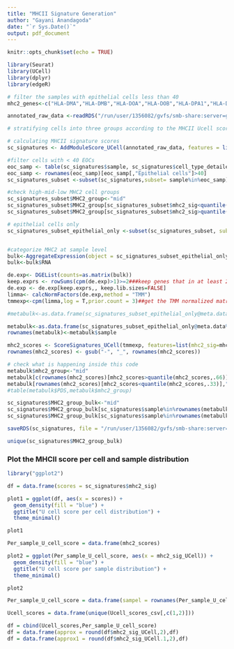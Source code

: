```yaml
---
title: "MHCII Signature Generation"
author: "Gayani Anandagoda"
date: "`r Sys.Date()`"
output: pdf_document
---
```


```r
knitr::opts_chunk$set(echo = TRUE)
```


```r
library(Seurat)
library(UCell)
library(dplyr)
library(edgeR)
```


```r
# filter the samples with epithelial cells less than 40
mhc2_genes<-c("HLA-DMA","HLA-DMB","HLA-DOA","HLA-DOB","HLA-DPA1","HLA-DPB1","HLA-DQA1","HLA-DQA2","HLA-DQB1","HLA-DRA","HLA-DRB1","HLA-DRB5","CD74")

annotated_raw_data <-readRDS("/run/user/1356082/gvfs/smb-share:server=group3.ad.helsinki.fi,share=h345/afarkkilab/Data/13_sciset/launonen_cancercell_allcells_allannot.RDS")

```


```r
# stratifying cells into three groups according to the MHCII Ucell scores

# calculating MHCII signature scores
sc_signatures <- AddModuleScore_UCell(annotated_raw_data, features = list(mhc2_sig=mhc2_genes), name = NULL,ncores = 10)

#filter cells with < 40 EOCs
eoc_samp <- table(sc_signatures$sample, sc_signatures$cell_type_detailed)
eoc_samp <- rownames(eoc_samp)[eoc_samp[,"Epithelial cells"]>40]
sc_signatures_subset <-subset(sc_signatures,subset= sample%in%eoc_samp)

#check high-mid-low MHC2 cell groups 
sc_signatures_subset$MHC2_group<-"mid"
sc_signatures_subset$MHC2_group[sc_signatures_subset$mhc2_sig<quantile(sc_signatures_subset$mhc2_sig,.33)]<-"low"
sc_signatures_subset$MHC2_group[sc_signatures_subset$mhc2_sig>quantile(sc_signatures_subset$mhc2_sig,.66)]<-"high"
```


```r
# epithelial cells only
sc_signatures_subset_epithelial_only <-subset(sc_signatures_subset, subset=cell_type_detailed=="Epithelial cells")


#categorize MHC2 at sample level
bulk<-AggregateExpression(object = sc_signatures_subset_epithelial_only, group.by = "sample",slot="counts")
bulk<-bulk$RNA

de.exp<- DGEList(counts=as.matrix(bulk))
keep.exprs <- rowSums(cpm(de.exp)>1)>=2###keep genes that in at least 2 samples  has cpm>1
de.exp <- de.exp[keep.exprs,, keep.lib.sizes=FALSE]
limma<- calcNormFactors(de.exp,method = "TMM")
tmmexp<-cpm(limma,log = T,prior.count = 3)##get the TMM normalized matrix (counts*1000000/(lib.size*norm.factors)),

```

```r
#metabulk<-as.data.frame(sc_signatures_subset_epithelial_only@meta.data%>%select(sample,patient,PDS,HRD)%>%group_by(sample,patient,PDS,HRD)%>%distinct())

metabulk<-as.data.frame(sc_signatures_subset_epithelial_only@meta.data%>%select(sample,patient)%>%group_by(sample,patient)%>%distinct())
rownames(metabulk)<-metabulk$sample

mhc2_scores <- ScoreSignatures_UCell(tmmexp, features=list(mhc2_sig=mhc2_genes))
rownames(mhc2_scores) <- gsub("-", "_", rownames(mhc2_scores))

# check what is happening inside this code
metabulk$mhc2_group<-"mid"
metabulk[c(rownames(mhc2_scores)[mhc2_scores>quantile(mhc2_scores,.66)]),"mhc2_group"]<-"high" #higher quantile 0.165
metabulk[rownames(mhc2_scores)[mhc2_scores<quantile(mhc2_scores,.33)],"mhc2_group"]<-"low" #lower  quantile 0.06
#table(metabulk$PDS,metabulk$mhc2_group)

```

```r

sc_signatures$MHC2_group_bulk<-"mid"
sc_signatures$MHC2_group_bulk[sc_signatures$sample%in%rownames(metabulk)[metabulk$mhc2_group=="low"]]<-"low"
sc_signatures$MHC2_group_bulk[sc_signatures$sample%in%rownames(metabulk)[metabulk$mhc2_group=="high"]]<-"high"
```

```r
saveRDS(sc_signatures, file = "/run/user/1356082/gvfs/smb-share:server=group3.ad.helsinki.fi,share=h345/afarkkilab/Projects/NKI/Single_Cell_LR_Annalysis/input/launonen_cancercell_allcells_allannot_Ucell_scores_included.RDS")
```

```r
unique(sc_signatures$MHC2_group_bulk)
```

### Plot the MHCII score per cell and sample distribution
```r
library("ggplot2")

df = data.frame(scores = sc_signatures$mhc2_sig)

plot1 = ggplot(df, aes(x = scores)) +
  geom_density(fill = "blue") +
  ggtitle("U cell score per cell distribution") +
  theme_minimal()

plot1
```

```r
Per_sample_U_cell_score = data.frame(mhc2_scores)

plot2 = ggplot(Per_sample_U_cell_score, aes(x = mhc2_sig_UCell)) +
  geom_density(fill = "blue") +
  ggtitle("U cell score per sample distribution") +
  theme_minimal()

plot2
```

```r
Per_sample_U_cell_score = data.frame(sampel = rownames(Per_sample_U_cell_score),Per_sample_U_cell_score)

Ucell_scores = data.frame(unique(Ucell_scores_csv[,c(1,2)]))

df = cbind(Ucell_scores,Per_sample_U_cell_score)
df = data.frame(approx = round(df$mhc2_sig_UCell,2),df)
df = data.frame(approx1 = round(df$mhc2_sig_UCell.1,2),df)
```




